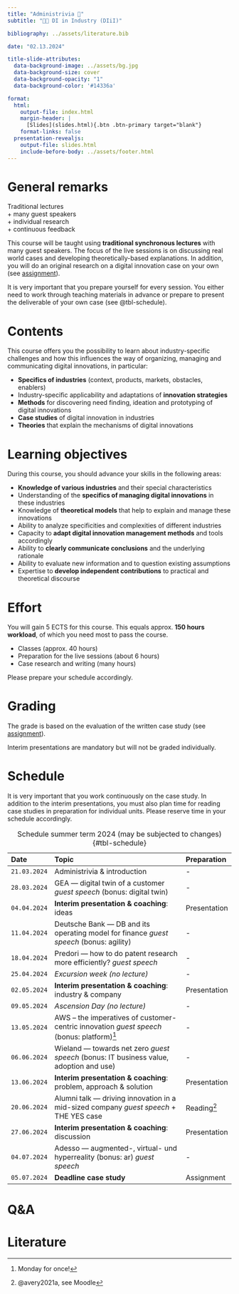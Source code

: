 ```yaml
---
title: "Administrivia 🧐"  
subtitle: "🧑‍🔬 DI in Industry (DIiI)"

bibliography: ../assets/literature.bib

date: "02.13.2024"

title-slide-attributes:
  data-background-image: ../assets/bg.jpg
  data-background-size: cover
  data-background-opacity: "1"
  data-background-color: '#14336a'

format: 
  html:
    output-file: index.html
    margin-header: | 
      [Slides](slides.html){.btn .btn-primary target="blank"}
    format-links: false       
  presentation-revealjs:
    output-file: slides.html
    include-before-body: ../assets/footer.html
---
```


# General remarks

:::html-hidden
:::large
[Traditional lectures]{.fragment}    
[+ many guest speakers]{.fragment}     
[+ individual research]{.fragment}       
[+ continuous feedback]{.fragment}
:::
:::

:::notes
This course will be taught using **traditional synchronous lectures** with many guest speakers. The focus of the live sessions is on discussing real world cases and developing theoretically-based explanations. In addition, you will do an original research on a digital innovation case on your own (see [assignment](../assignment/)).

It is very important that you prepare yourself for every session. You either need to work through teaching materials in advance or prepare to present the deliverable of your own case (see @tbl-schedule).
:::

# Contents

This course offers you the possibility to learn about industry-specific challenges and how this influences the way of organizing, managing and communicating digital innovations, in particular:

:::{.incremental}
- __Specifics of industries__ (context, products, markets, obstacles, enablers)
- Industry-specific applicability and adaptations of __innovation strategies__
- __Methods__ for discovering need finding, ideation and prototyping of digital innovations
- __Case studies__ of digital innovation in industries
- __Theories__ that explain the mechanisms of digital innovations
:::

# Learning objectives

During this course, you should advance your skills in the following areas:

::: {.incremental}
- __Knowledge of various industries__ and their special characteristics 
- Understanding of the __specifics of managing digital innovations__ in these industries 
- Knowledge of __theoretical models__ that help to explain and manage these innovations
- Ability to analyze specificities and complexities of different industries 
- Capacity to __adapt digital innovation management methods__ and tools accordingly
- Ability to __clearly communicate conclusions__ and the underlying rationale
- Ability to evaluate new information and to question existing assumptions
- Expertise to __develop independent contributions__ to practical and theoretical discourse
:::

# Effort

You will gain 5 ECTS for this course. This equals approx. __150 hours workload__, of which you need most to pass the course.

::: {.incremental}
- Classes (approx. 40 hours)
- Preparation for the live sessions (about 6 hours)
- Case research and writing (many hours)
:::

::: {.fragment}
Please prepare your schedule accordingly.
:::

# Grading

The grade is based on the evaluation of the written case study (see [assignment](../assignment/)).

Interim presentations are mandatory but will not be graded individually.

# Schedule {.scrollable .smaller}

:::notes
It is very important that you work continuously on the case study. In addition to the interim presentations, you must also plan time for reading case studies in preparation for individual units. Please reserve time in your schedule accordingly.
:::

::: {.column-page-right}

|Date        |Topic                                                                                    |Preparation      |
|:-----------|:-----------------------------------------------------------------------------------------|:----------------|
|`21.03.2024`| Administrivia & introduction                                                             | -
|`28.03.2024`| GEA — digital twin of a customer *guest speech* (bonus: digital twin)                    | -
|`04.04.2024`| __Interim presentation & coaching__: ideas                                               | Presentation
|`11.04.2024`| Deutsche Bank — DB and its operating model for finance *guest speech* (bonus: agility)   | -
|`18.04.2024`| Predori — how to do patent research more efficiently? *guest speech*                     | -
|`25.04.2024`| *Excursion week (no lecture)*                                                            | -
|`02.05.2024`| __Interim presentation & coaching__: industry & company                                  | Presentation
|`09.05.2024`| *Ascension Day (no lecture)*                                                             | -
|`13.05.2024`| AWS – the imperatives of customer-centric innovation *guest speech* (bonus: platform)^[Monday for once!]| -                
|`06.06.2024`| Wieland — towards net zero *guest speech* (bonus: IT business value, adoption and use)   | -
|`13.06.2024`| __Interim presentation & coaching__: problem, approach & solution                        | Presentation
|`20.06.2024`| Alumni talk — driving innovation in a mid-sized company *guest speech* + THE YES case    | Reading^[@avery2021a, see Moodle]
|`27.06.2024`| __Interim presentation & coaching__: discussion                                          | Presentation
|`04.07.2024`| Adesso — augmented-, virtual- und hyperreality (bonus: ar)  *guest speech*               | -
|`05.07.2024`| __Deadline case study__                                                                  | Assignment

: Schedule summer term 2024 (may be subjected to changes) {#tbl-schedule}


:::

# Q&A {.html-hidden .unlisted .vertical-center background-color="#00050b" background-image="../assets/bg.jpg"}

# Literature
::: {#refs}
:::
